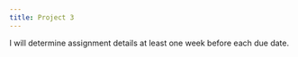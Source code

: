 ```yaml
---
title: Project 3
---
```


I will determine assignment details at least one week before each due date.